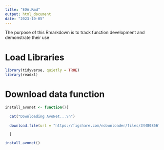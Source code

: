 ```yaml
---
title: "EDA.Rmd"
output: html_document
date: "2023-10-05"
---
```


The purpose of this Rmarkdown is to track function development and demonstrate their use

# Load Libraries

```r
library(tidyverse, quietly = TRUE)
library(readxl)
```

# Download data function

```r
install_avonet <- function(){
  
  cat("Downloading AvoNet...\n")
  
  download.file(url = "https://figshare.com/ndownloader/files/34480856?private_link=b990722d72a26b5bfead", destfile = "raw_data/AVONET Supplementary dataset 1.xlsx", mode = "wb")

  }
```

```r
install_avonet()
```
